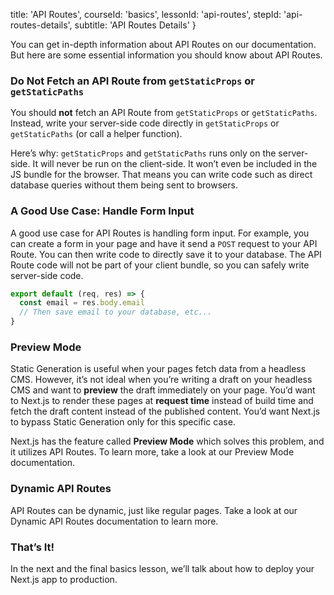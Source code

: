 
  title: 'API Routes',
  courseId: 'basics',
  lessonId: 'api-routes',
  stepId: 'api-routes-details',
  subtitle: 'API Routes Details'
}

You can get in-depth information about API Routes on <Link href="/docs/[...slug]" as="/docs/api-routes/dynamic-api-routes"><a>our documentation</a></Link>. But here are some essential information you should know about API Routes.

### Do Not Fetch an API Route from `getStaticProps` or `getStaticPaths`

You should **not** fetch an API Route from `getStaticProps` or `getStaticPaths`. Instead, write your server-side code directly in `getStaticProps` or `getStaticPaths` (or call a helper function).

Here’s why: `getStaticProps` and `getStaticPaths` runs only on the server-side. It will never be run on the client-side. It won’t even be included in the JS bundle for the browser. That means you can write code such as direct database queries without them being sent to browsers.

### A Good Use Case: Handle Form Input

A good use case for API Routes is handling form input. For example, you can create a form in your page and have it send a `POST` request to your API Route. You can then write code to directly save it to your database. The API Route code will not be part of your client bundle, so you can safely write server-side code.

```js
export default (req, res) => {
  const email = res.body.email
  // Then save email to your database, etc...
}
```

### Preview Mode

Static Generation is useful when your pages fetch data from a headless CMS. However, it’s not ideal when you’re writing a draft on your headless CMS and want to **preview** the draft immediately on your page. You’d want to Next.js to render these pages at **request time** instead of build time and fetch the draft content instead of the published content. You’d want Next.js to bypass Static Generation only for this specific case.

Next.js has the feature called **Preview Mode** which solves this problem, and it utilizes API Routes. To learn more, take a look at our <Link href="/docs/[...slug]" as="/docs/advanced-features/automatic-static-optimization"><a>Preview Mode</a></Link> documentation.

### Dynamic API Routes

API Routes can be dynamic, just like regular pages. Take a look at our <Link href="/docs/[...slug]" as="/docs/api-routes/dynamic-api-routes"><a>Dynamic API Routes</a></Link> documentation to learn more.

### That’s It!

In the next and the final basics lesson, we’ll talk about how to deploy your Next.js app to production.

